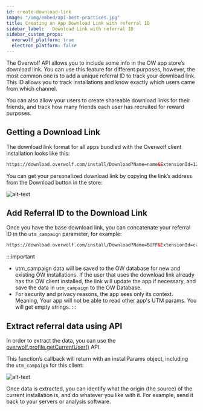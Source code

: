 ```yaml
---
id: create-download-link
image: "/img/embed/api-best-practices.jpg"
title: Creating an App Download Link with referral ID
sidebar_label:   Download Link with referral ID
sidebar_custom_props:
  overwolf_platform: true
  electron_platform: false
---
```


The Overwolf API allows you to include some info in the OW app store’s download link. You can use this feature for different purposes, however, the most common one is to add a unique referral ID to track your download link. This ID allows you to track installations and know exactly which users came from which channel.

You can also allow your users to create shareable download links for their friends, and track how many friends each user has recruited for reward purposes.

## Getting a Download Link

The download link format for all apps bundled with the Overwolf client installation looks like this:

```html
https://download.overwolf.com/install/Download?Name=name&ExtensionId=123123123123&Channel=website
```
You can get your personalized download link by copying the link’s address from the Download button in the store:

![alt-text](/assets/download-link-with-referralID/appstore-right-click.png)

## Add Referral ID to the Download Link

Once you have the base download link, you can concatenate your referral ID in the `utm_campaign` parameter, for example:

```html
https://download.overwolf.com/install/Download?Name=BUFF&ExtensionId=caboggillkkpgkiokbjmgldfkedbfnpkgadakcdl&Channel=website&utm_campaign=[REFERRAL_ID]
```

:::important
* utm_campaign data will be saved to the OW database for new and existing OW installations. If the user that uses the download link already has the OW client installed, the link will update the app if necessary, and save the data in `utm_campaign` to the OW Database.
* For security and privacy reasons, the app sees only its context. Meaning, Your app will not be able to read other app's UTM params. You will get empty strings.
:::

## Extract referral data using API

In order to extract the data, you can use the [overwolf.profile.getCurrentUser()](/api/profile#getcurrentusercallback) API.

This function’s callback will return with an installParams object, including the `utm_campaign` for this client:

![alt-text](/assets/download-link-with-referralID/console.png)

Once data is extracted, you can identify what the origin (the source) of the current installation is, and do whatever you like with it. For example, send it back to your servers or analysis software.
